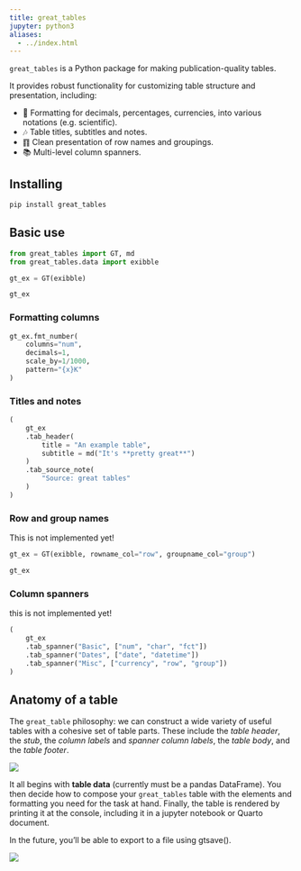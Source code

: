 ```yaml
---
title: great_tables
jupyter: python3
aliases:
  - ../index.html
---
```


`great_tables` is a Python package for making publication-quality tables.

It provides robust functionality for customizing table structure and presentation, including:

* 🔬 Formatting for decimals, percentages, currencies, into various notations (e.g. scientific).
* 🎶 Table titles, subtitles and notes.
* ䷖ Clean presentation of row names and groupings.
* 📚 Multi-level column spanners.

## Installing

```.bash
pip install great_tables
```

## Basic use

```python
from great_tables import GT, md
from great_tables.data import exibble
```

```python
gt_ex = GT(exibble)

gt_ex
```

### Formatting columns

```python
gt_ex.fmt_number(
    columns="num",
    decimals=1,
    scale_by=1/1000,
    pattern="{x}K"
)
```


### Titles and notes

```python
(
    gt_ex
    .tab_header(
        title = "An example table",
        subtitle = md("It's **pretty great**")
    )
    .tab_source_note(
        "Source: great tables"
    )
)
```

### Row and group names

::: {.callout-warning}
This is not implemented yet!
:::

```python
gt_ex = GT(exibble, rowname_col="row", groupname_col="group")

gt_ex
```

### Column spanners

:::{.callout-warning}
this is not implemented yet!
:::

```python
(
    gt_ex
    .tab_spanner("Basic", ["num", "char", "fct"])
    .tab_spanner("Dates", ["date", "datetime"])
    .tab_spanner("Misc", ["currency", "row", "group"])
)
```

## Anatomy of a table

The `great_table` philosophy: we can construct a wide variety of useful tables with a cohesive set of table parts.
These include the *table header*, the *stub*, the *column labels* and *spanner column labels*, the *table body*, and the *table footer*.

![](/assets/gt_parts_of_a_table.svg)

It all begins with **table data** (currently must be a pandas DataFrame). You then decide how to compose your `great_tables` table with the elements and formatting you need for the task at hand. Finally, the table is rendered by printing it at the console, including it in a jupyter notebook or Quarto document.

:::{.callout-warning}
In the future, you'll be able to export to a file using gtsave().
:::

![](/assets/gt_workflow_diagram.svg)


